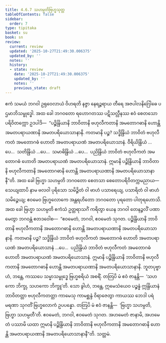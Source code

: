 ```yaml
---
title: 4.6.7 သဟမ္ပတိဗြဟ္မသုတ္တ
tableOfContents: false
sidebar:
  order: 7
type: tipitaka
basket: su
book: sn
review:
  current: review
  updated: '2025-10-27T21:49:30.006375'
  updated_by: ''
  notes: ''
  history:
  - state: review
    date: '2025-10-27T21:49:30.006375'
    updated_by: ''
    notes: ''
    previous_state: draft
---
```



<ReviewStatus review={frontmatter.review} showDetails={true} />

<HypothesisAnnotation frontmatter={frontmatter} />

<DynamicBreadcrumb />

<Division number="527" book="sn" e="ch" v="18" p="359">

<Paragraph number="1214" book="sn">
ဧကံ သမယံ ဘဂဝါ ဥရုဝေလာယံ ဝိဟရတိ နဇ္ဇာ နေရဉ္ဇရာယ တီရေ အဇပါလနိဂြေါဓေ ပဌမာဘိသမ္ဗုဒ္ဓေါ. အထ ခေါ ဘဂဝတော ရဟောဂတဿ ပဋိသလ္လီနဿ ဧဝံ စေတသော ပရိဝိတက္ကော ဥဒပါဒိ—  “ပဉ္စိန္ဒြိယာနိ ဘာဝိတာနိ ဗဟုလီကတာနိ အမတောဂဓာနိ ဟောန္တိ အမတပရာယဏာနိ အမတပရိယောသာနာနိ. ကတမာနိ ပဉ္စ? သဒ္ဓိန္ဒြိယံ ဘာဝိတံ ဗဟုလီကတံ အမတောဂဓံ ဟောတိ အမတပရာယဏံ အမတပရိယောသာနံ. ဝီရိယိန္ဒြိယံ …ပေ…  သတိန္ဒြိယံ …ပေ…  သမာဓိန္ဒြိယံ …ပေ…  ပညိန္ဒြိယံ ဘာဝိတံ ဗဟုလီကတံ အမတောဂဓံ ဟောတိ အမတပရာယဏံ အမတပရိယောသာနံ. ဣမာနိ ပဉ္စိန္ဒြိယာနိ ဘာဝိတာနိ ဗဟုလီကတာနိ အမတောဂဓာနိ ဟောန္တိ အမတပရာယဏာနိ အမတပရိယောသာနာနီ”တိ.
</Paragraph>

<Paragraph number="1215" book="sn">
အထ ခေါ ဗြဟ္မာ သဟမ္ပတိ ဘဂဝတော စေတသာ စေတောပရိဝိတက္ကမညာယ—  သေယျထာပိ နာမ ဗလဝါ ပုရိသော သမိဉ္ဇိတံ ဝါ ဗာဟံ ပသာရေယျ, ပသာရိတံ ဝါ ဗာဟံ သမိဉ္ဇေယျ; ဧဝမေဝ ဗြဟ္မလောကေ အန္တရဟိတော ဘဂဝတော ပုရတော ပါတုရဟောသိ. အထ ခေါ ဗြဟ္မာ သဟမ္ပတိ ဧကံသံ ဥတ္တရာသင်္ဂံ ကရိတွာ ယေန ဘဂဝါ တေနဉ္ဇလိံ ပဏာမေတွာ ဘဂဝန္တံ ဧတဒဝေါစ—  “ဧဝမေတံ, ဘဂဝါ, ဧဝမေတံ သုဂတ. ပဉ္စိန္ဒြိယာနိ ဘာဝိတာနိ ဗဟုလီကတာနိ အမတောဂဓာနိ ဟောန္တိ အမတပရာယဏာနိ အမတပရိယောသာနာနိ. ကတမာနိ ပဉ္စ? သဒ္ဓိန္ဒြိယံ ဘာဝိတံ ဗဟုလီကတံ အမတောဂဓံ ဟောတိ အမတပရာယဏံ အမတပရိယောသာနံ …ပေ…  ပညိန္ဒြိယံ ဘာဝိတံ ဗဟုလီကတံ အမတောဂဓံ ဟောတိ အမတပရာယဏံ အမတပရိယောသာနံ. ဣမာနိ ပဉ္စိန္ဒြိယာနိ ဘာဝိတာနိ ဗဟုလီကတာနိ အမတောဂဓာနိ ဟောန္တိ အမတပရာယဏာနိ အမတပရိယောသာနာနိ.
</Paragraph>

<Paragraph number="1216" book="sn">
ဘူတပုဗ္ဗာဟံ, ဘန္တေ, ကဿပေ သမ္မာသမ္ဗုဒ္ဓေ ဗြဟ္မစရိယံ အစရိံ. တတြပိ မံ ဧဝံ ဇာနန္တိ—  ‘သဟကော ဘိက္ခု, သဟကော ဘိက္ခူ’တိ. သော ခွါဟံ, ဘန္တေ, ဣမေသံယေဝ ပဉ္စန္နံ ဣန္ဒြိယာနံ ဘာဝိတတ္တာ ဗဟုလီကတတ္တာ ကာမေသု ကာမစ္ဆန္ဒံ ဝိရာဇေတွာ ကာယဿ ဘေဒါ ပရံ မရဏာ သုဂတိံ ဗြဟ္မလောကံ ဥပပန္နော. တတြပိ မံ ဧဝံ ဇာနန္တိ—  ‘ဗြဟ္မာ သဟမ္ပတိ, ဗြဟ္မာ သဟမ္ပတီ’တိ. ဧဝမေတံ, ဘဂဝါ, ဧဝမေတံ သုဂတ. အဟမေတံ ဇာနာမိ, အဟမေတံ ပဿာမိ ယထာ ဣမာနိ ပဉ္စိန္ဒြိယာနိ ဘာဝိတာနိ ဗဟုလီကတာနိ အမတောဂဓာနိ ဟောန္တိ အမတပရာယဏာနိ အမတပရိယောသာနာနီ”တိ.

</Paragraph>
</Division>

<Paragraph number="1217" type="center" book="sn">
သတ္တမံ.
</Paragraph>